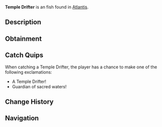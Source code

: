 {{FishInfobox
|image          = Temple Drifter.png
|rarity         = Uncommon
|sea            = First Sea
|location       = [[Atlantis]]
|sublocation    = 
|sources        = Fishing Rod
|radar_location = 
|xp             = 105
|weather        = Clear
|time           = Day
|season         = 
|bait           = Deep Coral
|base_weight    = 5.5
|base_value     = 170
|weight_range   = 3
|base_chance    = 50
|base_resil     = 65
}}
'''Temple Drifter''' is an {{Rarity|Uncommon}} fish found in [[Atlantis]].

== Description ==
{{Description|These serene fish float gracefully through ethereal temples, their fins flowing like ceremonial robes. They seem to follow ancient patrol routes of the temple guardians.|Bestiary Entry}}

== Obtainment ==
{{Description|Ethereal Abyss Pool|Bestiary Hint}}
{{Fish Availability|
Atlantis/Ethereal Abyss
|top_rods      = 
Champions Rod\88450.66\9211.42;
Fast Rod\87866.08\11335.78;
Celestial Rod\87684.8\9342.36;
Depthseeker Rod\87601.73\9065.68;
Ethereal Prism Rod\87307.94\14561.88;
Training Rod\76680.1\12161.54;
Flimsy Rod\68743.4\10209.62;
Fortune Rod\48505.45\8780.59;
Nocturnal Rod\53590.25\43705.82;
Leviathan's Fang Rod\82473.55\12758.39;
No-Life Rod\82330.15\11605.69;
Avalanche Rod\86320.55\8889.21;
Verdant Shear Rod\82458.59\9802.18;
Seraphic Rod\81585.33\11500.69;
Blazebringer Rod\74834.96\9246.45;
Challenger's Rod\74720.53\10533;
Rod Of The Forgotten Fang\74483.64\10499.6;
Zeus Rod\74281.99\9796.57;
Volcanic Rod\72520.09\7434.73;
Trident Rod\70142.23\8200.38;
Free Spirit Rod\68375.87\8176.4;
Rod Of The Depths\67637.55\9534.54;
Rod Of The Exalted One\64167.73\9566.33;
Steady Rod\42374.48\5049.95
|recommended   = Depthseeker Rod
}}

== Catch Quips ==
When catching a Temple Drifter, the player has a chance to make one of the following exclamations:
* A Temple Drifter!
* Guardian of sacred waters!

== Change History ==
{{Change History|{{subst:Current Version}}}}

== Navigation ==
{{Fish Navbox|Atlantis}}